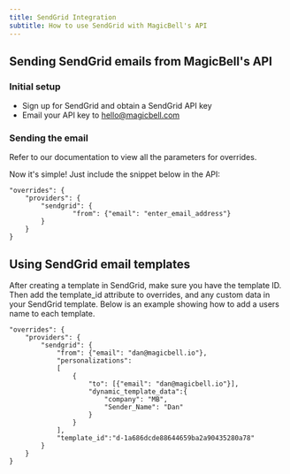 ```yaml
---
title: SendGrid Integration
subtitle: How to use SendGrid with MagicBell's API
---
```


## Sending SendGrid emails from MagicBell's API

### Initial setup

- Sign up for SendGrid and obtain a SendGrid API key
- Email your API key to hello@magicbell.com

### Sending the email

<Note>
  Refer to our documentation to view all the parameters for overrides.
</Note>

Now it's simple! Just include the snippet below in the API:

```shell hideHeader
"overrides": {
    "providers": {
        "sendgrid": {
                "from": {"email": "enter_email_address"}
        }
    }
}
```

## Using SendGrid email templates

After creating a template in SendGrid, make sure you have the template ID. Then add the template_id attribute to overrides, and any custom data in your SendGrid template. Below is an example showing how to add a users name to each template.

```shell hideHeader
"overrides": {
    "providers": {
        "sendgrid": {
            "from": {"email": "dan@magicbell.io"},
            "personalizations": 
            [
                {
                    "to": [{"email": "dan@magicbell.io"}],
                    "dynamic_template_data":{
                        "company": "MB",
                        "Sender_Name": "Dan"
                    }
                }
            ],
            "template_id":"d-1a686dcde88644659ba2a90435280a78"
        }
    }
}
```